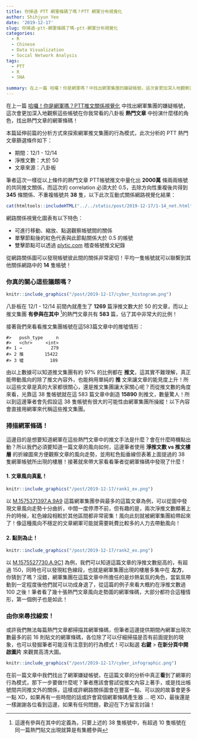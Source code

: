 ```yaml
---
title: 你掃過 PTT 網軍條碼了嗎？PTT 網軍分布視覺化
author: Shihjyun Yeo
date: '2019-12-17'
slug: 你掃過-ptt-網軍條碼了嗎-ptt-網軍分布視覺化
categories:
  - R
  - Chinese
  - Data Visualization
  - Social Network Analysis
tags:
  - PTT
  - R
  - SNA
  
summary: 在上一篇 哈囉！你是網軍嗎？中找出網軍集團的嫌疑帳號，這次會更加深入地觀察這些帳號在你我常看的八卦板 **熱門文章** 中扮演什麼樣的角色，找出熱門文章的網軍條碼！
---
```


在上一篇 [哈囉！你是網軍嗎？PTT推文關係視覺化](https://www.syviz.me/post/%E5%93%88%E5%9B%89-%E4%BD%A0%E6%98%AF%E7%B6%B2%E8%BB%8D%E5%97%8E-ptt%E6%8E%A8%E6%96%87%E9%97%9C%E4%BF%82%E8%A6%96%E8%A6%BA%E5%8C%96/) 中找出網軍集團的嫌疑帳號，這次會更加深入地觀察這些帳號在你我常看的八卦板 **熱門文章** 中扮演什麼樣的角色，找出熱門文章的網軍條碼！

本篇延伸前篇的分析方式來探索網軍推文集團的行為模式，此次分析的 PTT 熱門文章篩選條件如下：

- 期間：12/1 - 12/14
- 淨推文數：大於 50
- 文章來源：八卦板

筆者這次一樣從以上條件的熱門文章 PTT帳號推文中量化出 **2000萬** 條兩兩帳號的共同推文關係，而這次的 correlation 必須大於 0.5，去除方向性重複後共得到 **345** 條關係、不重複帳號共 **38** 隻，以下此次互動式關係網路視覺化結果：

```r
cat(htmltools::includeHTML("../../static/post/2019-12-17/1-14_net.html"))
```

網路關係視覺化圖表有以下特色：

- 可進行移動、縮放、點選觀察帳號間的關係
- 單擊節點後的紅色代表與此節點關係大於 0.5 的帳號
- 雙擊節點可以透過 [plytic.com](https://www.plytic.com/) 稽查帳號推文紀錄

從網路關係圖可以發現帳號彼此間的關係非常密切！平均一隻帳號就可以聯繫到其他關係網路中的 **14** 隻帳號！

### 你真的關心這些議題嗎？

```r
knitr::include_graphics("/post/2019-12-17/cyber_histogram.png")
```

八卦板在 12/1 - 12/14 前間內就產生了 **1269** 篇淨推文數大於 50 的文章，而以上推文集團 **有參與在其中** [^1]的熱門文章共有 **583** 篇，佔了其中非常大的比例！

接著我們來看看推文集團帳號在這583篇文章中的推噓情形：

```
#>   push_type     n
#>   <chr>     <int>
#> 1 →           279
#> 2 推        15422
#> 3 噓          189
```
由以上數據可以知道推文集團有約 97% 的比例都在 **推文**，這其實不難理解，真正能帶動風向的除了推文內容外，也能夠用單純的 **推** 文來讓文章的能見度上升！所以這些文章是真的大家都很關心，還是推文集團讓大家關心呢？而從推文數的角度來看，光靠這 38 隻帳號就在這 583 篇文章中創造 **15890** 則推文，數量驚人！所以到這邊筆者會先假設這 38 隻帳號有很大的可能性由網軍集團所操縱！以下內容會直接用網軍來代稱這些推文集團。


### 掃描網軍條碼！

這邊目的是想要知道網軍在這些熱門文章中的推文手法是什麼？會在什麼時機點出動？所以我們必須要知道一篇文章的風向如何，這邊筆者使用 **淨推文數 vs 推文樓層** 的折線圖來方便觀察文章的風向走勢，並用紅色鉛垂線但表著上面提過的 38 隻網軍帳號所出現的樓層！接著就來帶大家看看筆者從網軍條碼中發現了什麼！

#### 1. 文章風向真亂！

```r
knitr::include_graphics("/post/2019-12-17/rank1_ex.png")
```

以 [M.1575371397.A.9A9](https://www.ptt.cc/bbs/Gossiping/M.1575371397.A.9A9.html) 這篇網軍集團參與最多的這篇文章為例，可以從圖中發現文章風向走勢十分曲折，中間一度停滯不前，但有趣的是，兩次淨推文數顯著上升的時候，紅色線段相較於其他區間都非常密集！風向此刻就被網軍集團給帶起來了！像這種風向不穩定的文章網軍可能就需要耗費比較多的人力去帶動風向！

#### 2. 點到為止！

```r
knitr::include_graphics("/post/2019-12-17/rank2_ex.png")
```

以 [M.1575527730.A.9C1](https://www.ptt.cc/bbs/Gossiping/M.1575527730.A.9C1.html) 為例，我們可以知道這篇文章的淨推文數挺高的，有超過 150，同時也可以發現紅色線段，也就是網軍集團出現的樓層多集中在 **左方**，你猜到了嗎？沒錯，網軍集團在這篇文章中所擔任的是炒熱氣氛的角色，當氣氛帶動到一定程度後他們就可以功成身退了，從這篇的例子來看大概約在淨推文數過 100 之後！筆者看了幾十張熱門文章風向走勢圖的網軍條碼，大部分都符合這種情形，第一個例子也是如此！


### 由你來尋找線索！

或許我們無法每篇熱門文章都掃描其網軍條碼，但筆者這邊提供期間內網軍出現次數最多的前 16 則貼文的網軍條碼，各位除了可以仔細掃描是否有前面提到的現象，也可以發掘筆者可能沒有注意到的行為模式！可以點選 **右鍵** > **在新分頁中開啟圖片** 來觀賞高清大圖。

```r
knitr::include_graphics("/post/2019-12-17/cyber_infographic.png")
```


在前一篇文章中我們找出了網軍嫌疑帳號，在這篇文章的分析中真正**看**到了網軍的行為模式，那下一步要做什麼呢？筆者應該會嘗試從推文內容上著手，或是找出帳號間共同推文外的關係，這樣或許網路關係圖會在豐富一點、可以說的故事會更多一點 XD，如果再有一些時間的話或許會寫個網軍條碼產生器 ... 吧 XD，最後還是一樣謝謝各位看到這邊，如果有任何問題，歡迎在下方留言討論！

[^1]: 這邊有參與在其中的定義為，只要上述的 38 隻帳號中，有超過 10 隻帳號在同一篇熱門貼文出現就算是有集體參與
